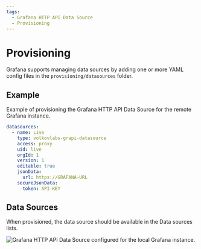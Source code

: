 ```yaml
---
tags:
  - Grafana HTTP API Data Source
  - Provisioning
---
```



# Provisioning

Grafana supports managing data sources by adding one or more YAML config files in the `provisioning/datasources` folder.

## Example

Example of provisioning the Grafana HTTP API Data Source for the remote Grafana instance.

```yaml
datasources:
  - name: Live
    type: volkovlabs-grapi-datasource
    access: proxy
    uid: live
    orgId: 1
    version: 1
    editable: true
    jsonData:
      url: https://GRAFANA-URL
    secureJsonData:
      token: API-KEY
```

## Data Sources

When provisioned, the data source should be available in the Data sources lists.

<Image
  title="Grafana HTTP API Data Source configured for the local Grafana instance."
  src="/img/plugins/volkovlabs-grapi-datasource/configuration.png"
/>
